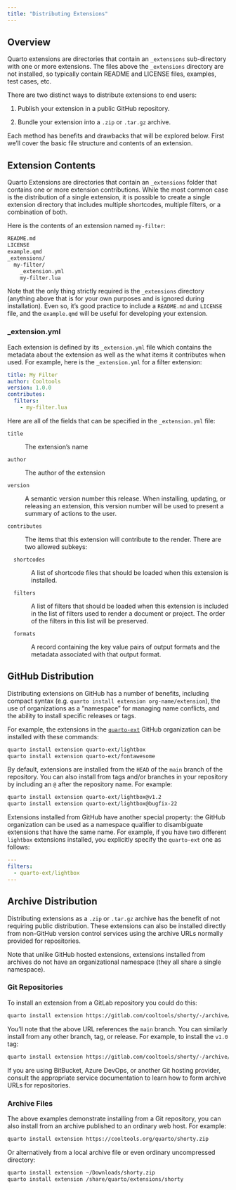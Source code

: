 ```yaml
---
title: "Distributing Extensions"
---
```


## Overview

Quarto extensions are directories that contain an `_extensions` sub-directory with one or more extensions. The files above the `_extensions` directory are not installed, so typically contain README and LICENSE files, examples, test cases, etc.

There are two distinct ways to distribute extensions to end users:

1.  Publish your extension in a public GitHub repository.

2.  Bundle your extension into a `.zip` or `.tar.gz` archive.

Each method has benefits and drawbacks that will be explored below. First we'll cover the basic file structure and contents of an extension.

## Extension Contents

Quarto Extensions are directories that contain an `_extensions` folder that contains one or more extension contributions. While the most common case is the distribution of a single extension, it is possible to create a single extension directory that includes multiple shortcodes, multiple filters, or a combination of both.

Here is the contents of an extension named `my-filter`:

``` default
README.md
LICENSE
example.qmd
_extensions/
  my-filter/
    _extension.yml
    my-filter.lua
```

Note that the only thing strictly required is the `_extensions` directory (anything above that is for your own purposes and is ignored during installation). Even so, it's good practice to include a `README.md` and `LICENSE` file, and the `example.qmd` will be useful for developing your extension.

### \_extension.yml

Each extension is defined by its `_extension.yml` file which contains the metadata about the extension as well as the what items it contributes when used. For example, here is the `_extension.yml` for a filter extension:

``` yaml
title: My Filter
author: Cooltools
version: 1.0.0
contributes:
  filters:
    - my-filter.lua
```

Here are all of the fields that can be specified in the `_extension.yml` file:

`title`

:   The extension's name

`author`

:   The author of the extension

`version`

:   A semantic version number this release. When installing, updating, or releasing an extension, this version number will be used to present a summary of actions to the user.

`contributes`

:   The items that this extension will contribute to the render. There are two allowed subkeys:

::: {style="margin-left: 1em;"}

`shortcodes`

:   A list of shortcode files that should be loaded when this extension is installed.

`filters`

:   A list of filters that should be loaded when this extension is included in the list of filters used to render a document or project. The order of the filters in this list will be preserved.

`formats`

:   A record containing the key value pairs of output formats and the metadata associated with that output format.
:::

## GitHub Distribution

Distributing extensions on GitHub has a number of benefits, including compact syntax (e.g. `quarto install extension org-name/extension`), the use of organizations as a "namespace" for managing name conflicts, and the ability to install specific releases or tags.

For example, the extensions in the [`quarto-ext`](https://github.com/quarto-ext/) GitHub organization can be installed with these commands:

```.bash
quarto install extension quarto-ext/lightbox
quarto install extension quarto-ext/fontawesome
```

By default, extensions are installed from the `HEAD` of the `main` branch of the repository. You can also install from tags and/or branches in your repository by including an `@` after the repository name. For example:

```.bash
quarto install extension quarto-ext/lightbox@v1.2
quarto install extension quarto-ext/lightbox@bugfix-22
```

Extensions installed from GitHub have another special property: the GitHub organization can be used as a namespace qualifier to disambiguate extensions that have the same name. For example, if you have two different `lightbox` extensions installed, you explicitly specify the `quarto-ext` one as follows:

``` yaml
---
filters:
  - quarto-ext/lightbox
---
```

## Archive Distribution

Distributing extensions as a `.zip` or `.tar.gz` archive has the benefit of not requiring public distribution. These extensions can also be installed directly from non-GitHub version control services using the archive URLs normally provided for repositories.

Note that unlike GitHub hosted extensions, extensions installed from archives do not have an organizational namespace (they all share a single namespace).

### Git Repositories

To install an extension from a GitLab repository you could do this:

```.bash
quarto install extension https://gitlab.com/cooltools/shorty/-/archive/main/shorty-main.zip
```

You'll note that the above URL references the `main` branch. You can similarly install from any other branch, tag, or release. For example, to install the `v1.0` tag:

```.bash
quarto install extension https://gitlab.com/cooltools/shorty/-/archive/v1.0/shorty-main.zip
```

If you are using BitBucket, Azure DevOps, or another Git hosting provider, consult the appropriate service documentation to learn how to form archive URLs for repositories.

### Archive Files

The above examples demonstrate installing from a Git repository, you can also install from an archive published to an ordinary web host. For example:

```.bash
quarto install extension https://cooltools.org/quarto/shorty.zip
```

Or alternatively from a local archive file or even ordinary uncompressed directory:

```.bash
quarto install extension ~/Downloads/shorty.zip
quarto install extension /share/quarto/extensions/shorty
```
